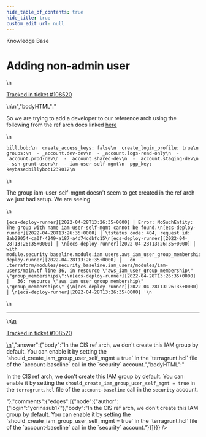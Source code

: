 ```yaml
---
hide_table_of_contents: true
hide_title: true
custom_edit_url: null
---
```



<CenterLayout>
<span class="title">Knowledge Base</span>
<h1>Adding non-admin user</h1>
<GitHub json={{"id":"D_kwDOF8slf84APadI","number":396,"author":{"login":"moos3"},"title":"Adding non-admin user","body":"\nSo we are trying to add a developer to our reference arch using the following from the ref arch docs linked [here](https://docs.gruntwork.io/guides/reference-architecture/example-usage-guide/authenticate/setting-up-initial-access)\r\n\r\n```\r\nbill.bob:\r\n  create_access_keys: false\r\n  create_login_profile: true\r\n  groups:\r\n  - _account.dev-dev\r\n  - _account.logs-read-only\r\n  - _account.prod-dev\r\n  - _account.shared-dev\r\n  - _account.staging-dev\r\n  - ssh-grunt-users\r\n  - iam-user-self-mgmt\r\n  pgp_key: keybase:billybob1239012\r\n```\r\nThe group iam-user-self-mgmt doesn't seem to get created in the ref arch we just had setup. We are seeing \r\n\r\n```\r\n[ecs-deploy-runner][2022-04-28T13:26:35+0000] │ Error: NoSuchEntity: The group with name iam-user-self-mgmt cannot be found.\r\n[ecs-deploy-runner][2022-04-28T13:26:35+0000] │ \tstatus code: 404, request id: 8ab29054-ca0f-4249-a187-a4d74cdbfc15\r\n[ecs-deploy-runner][2022-04-28T13:26:35+0000] │ \r\n[ecs-deploy-runner][2022-04-28T13:26:35+0000] │   with module.security_baseline.module.iam_users.aws_iam_user_group_membership.group_memberships[\"carlos.bautista\"],\r\n[ecs-deploy-runner][2022-04-28T13:26:35+0000] │   on .terraform/modules/security_baseline.iam_users/modules/iam-users/main.tf line 36, in resource \"aws_iam_user_group_membership\" \"group_memberships\":\r\n[ecs-deploy-runner][2022-04-28T13:26:35+0000] │   36: resource \"aws_iam_user_group_membership\" \"group_memberships\" {\r\n[ecs-deploy-runner][2022-04-28T13:26:35+0000] │ \r\n[ecs-deploy-runner][2022-04-28T13:26:35+0000] ╵\r\n```\r\n\r\n\r\n\n\n---\n\n<ins datetime=\"2022-04-28T13:45:31Z\">\n  <p><a href=\"https://gruntwork.zendesk.com/agent/tickets/108520\">Tracked in ticket #108520</a></p>\n</ins>\n","bodyHTML":"<p dir=\"auto\">So we are trying to add a developer to our reference arch using the following from the ref arch docs linked <a href=\"https://docs.gruntwork.io/guides/reference-architecture/example-usage-guide/authenticate/setting-up-initial-access\" rel=\"nofollow\">here</a></p>\n<div class=\"snippet-clipboard-content notranslate position-relative overflow-auto\" data-snippet-clipboard-copy-content=\"bill.bob:\n  create_access_keys: false\n  create_login_profile: true\n  groups:\n  - _account.dev-dev\n  - _account.logs-read-only\n  - _account.prod-dev\n  - _account.shared-dev\n  - _account.staging-dev\n  - ssh-grunt-users\n  - iam-user-self-mgmt\n  pgp_key: keybase:billybob1239012\"><pre class=\"notranslate\"><code>bill.bob:\n  create_access_keys: false\n  create_login_profile: true\n  groups:\n  - _account.dev-dev\n  - _account.logs-read-only\n  - _account.prod-dev\n  - _account.shared-dev\n  - _account.staging-dev\n  - ssh-grunt-users\n  - iam-user-self-mgmt\n  pgp_key: keybase:billybob1239012\n</code></pre></div>\n<p dir=\"auto\">The group iam-user-self-mgmt doesn't seem to get created in the ref arch we just had setup. We are seeing</p>\n<div class=\"snippet-clipboard-content notranslate position-relative overflow-auto\" data-snippet-clipboard-copy-content=\"[ecs-deploy-runner][2022-04-28T13:26:35+0000] │ Error: NoSuchEntity: The group with name iam-user-self-mgmt cannot be found.\n[ecs-deploy-runner][2022-04-28T13:26:35+0000] │ \tstatus code: 404, request id: 8ab29054-ca0f-4249-a187-a4d74cdbfc15\n[ecs-deploy-runner][2022-04-28T13:26:35+0000] │ \n[ecs-deploy-runner][2022-04-28T13:26:35+0000] │   with module.security_baseline.module.iam_users.aws_iam_user_group_membership.group_memberships[&quot;carlos.bautista&quot;],\n[ecs-deploy-runner][2022-04-28T13:26:35+0000] │   on .terraform/modules/security_baseline.iam_users/modules/iam-users/main.tf line 36, in resource &quot;aws_iam_user_group_membership&quot; &quot;group_memberships&quot;:\n[ecs-deploy-runner][2022-04-28T13:26:35+0000] │   36: resource &quot;aws_iam_user_group_membership&quot; &quot;group_memberships&quot; {\n[ecs-deploy-runner][2022-04-28T13:26:35+0000] │ \n[ecs-deploy-runner][2022-04-28T13:26:35+0000] ╵\"><pre class=\"notranslate\"><code>[ecs-deploy-runner][2022-04-28T13:26:35+0000] │ Error: NoSuchEntity: The group with name iam-user-self-mgmt cannot be found.\n[ecs-deploy-runner][2022-04-28T13:26:35+0000] │ \tstatus code: 404, request id: 8ab29054-ca0f-4249-a187-a4d74cdbfc15\n[ecs-deploy-runner][2022-04-28T13:26:35+0000] │ \n[ecs-deploy-runner][2022-04-28T13:26:35+0000] │   with module.security_baseline.module.iam_users.aws_iam_user_group_membership.group_memberships[\"carlos.bautista\"],\n[ecs-deploy-runner][2022-04-28T13:26:35+0000] │   on .terraform/modules/security_baseline.iam_users/modules/iam-users/main.tf line 36, in resource \"aws_iam_user_group_membership\" \"group_memberships\":\n[ecs-deploy-runner][2022-04-28T13:26:35+0000] │   36: resource \"aws_iam_user_group_membership\" \"group_memberships\" {\n[ecs-deploy-runner][2022-04-28T13:26:35+0000] │ \n[ecs-deploy-runner][2022-04-28T13:26:35+0000] ╵\n</code></pre></div>\n<hr>\n<ins datetime=\"2022-04-28T13:45:31Z\">\n  <p dir=\"auto\"><a href=\"https://gruntwork.zendesk.com/agent/tickets/108520\" rel=\"nofollow\">Tracked in ticket #108520</a></p>\n</ins>","answer":{"body":"In the CIS ref arch, we don't create this IAM group by default. You can enable it by setting the `should_create_iam_group_user_self_mgmt = true` in the `terragrunt.hcl` file of the `account-baseline` call in the `security` account.","bodyHTML":"<p dir=\"auto\">In the CIS ref arch, we don't create this IAM group by default. You can enable it by setting the <code class=\"notranslate\">should_create_iam_group_user_self_mgmt = true</code> in the <code class=\"notranslate\">terragrunt.hcl</code> file of the <code class=\"notranslate\">account-baseline</code> call in the <code class=\"notranslate\">security</code> account.</p>"},"comments":{"edges":[{"node":{"author":{"login":"yorinasub17"},"body":"In the CIS ref arch, we don't create this IAM group by default. You can enable it by setting the `should_create_iam_group_user_self_mgmt = true` in the `terragrunt.hcl` file of the `account-baseline` call in the `security` account."}}]}}} />

</CenterLayout>
  

<!-- ##DOCS-SOURCER-START
{
  "sourcePlugin": "github-discussions",
  "hash": "ee930147e202c6df17de6c1608365712"
}
##DOCS-SOURCER-END -->

